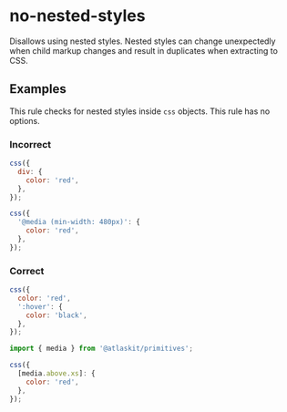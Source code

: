# no-nested-styles

Disallows using nested styles. Nested styles can change unexpectedly when child markup changes and result in duplicates when extracting to CSS.

## Examples

This rule checks for nested styles inside `css` objects.
This rule has no options.

### Incorrect

```js
css({
  div: {
    color: 'red',
  },
});
```

```js
css({
  '@media (min-width: 480px)': {
    color: 'red',
  },
});
```

### Correct

```js
css({
  color: 'red',
  ':hover': {
    color: 'black',
  },
});
```

```js
import { media } from '@atlaskit/primitives';

css({
  [media.above.xs]: {
    color: 'red',
  },
});
```
